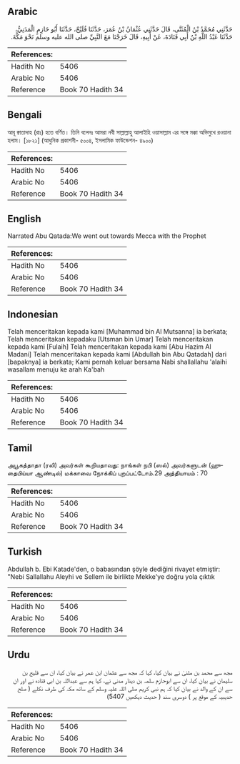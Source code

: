 ## Arabic


<div dir="rtl" lang="ar" style={{fontSize:'larger',backgroundColor:'#f8f9fa',padding:20}}>
حَدَّثَنِي مُحَمَّدُ بْنُ الْمُثَنَّى، قَالَ حَدَّثَنِي عُثْمَانُ بْنُ عُمَرَ، حَدَّثَنَا فُلَيْحٌ، حَدَّثَنَا أَبُو حَازِمٍ الْمَدَنِيُّ، حَدَّثَنَا عَبْدُ اللَّهِ بْنُ أَبِي قَتَادَةَ، عَنْ أَبِيهِ، قَالَ خَرَجْنَا مَعَ النَّبِيِّ صلى الله عليه وسلم نَحْوَ مَكَّةَ‏.‏
</div>
<div style={{backgroundColor:'#f8f9fa',padding:20, marginBottom: 10}}><table> <thead> <tr> <th>References:</th> <th></th> </tr> </thead> <tbody><tr><td>Hadith No</td><td>5406</td></tr><tr><td>Arabic No</td><td>5406</td></tr><tr><td>Reference</td><td>Book 70 Hadith 34</td></tr></tbody></table></div>

## Bengali


<div dir="ltr" lang="bn" style={{fontSize:'larger',backgroundColor:'#f8f9fa',padding:20}}>
আবূ ক্বাতাদাহ (রাঃ) হতে বর্ণিত। তিনি বলেনঃ আমরা নবী সাল্লাল্লাহু আলাইহি ওয়াসাল্লাম এর সঙ্গে মক্কা অভিমুখে রওয়ানা হলাম। [১৮২১] (আধুনিক প্রকাশনী- ৫০০৪, ইসলামিক ফাউন্ডেশন- ৪৯০০)
</div>
<div style={{backgroundColor:'#f8f9fa',padding:20, marginBottom: 10}}><table> <thead> <tr> <th>References:</th> <th></th> </tr> </thead> <tbody><tr><td>Hadith No</td><td>5406</td></tr><tr><td>Arabic No</td><td>5406</td></tr><tr><td>Reference</td><td>Book 70 Hadith 34</td></tr></tbody></table></div>

## English


<div dir="ltr" lang="en" style={{fontSize:'larger',backgroundColor:'#f8f9fa',padding:20}}>
Narrated Abu Qatada:We went out towards Mecca with the Prophet
</div>
<div style={{backgroundColor:'#f8f9fa',padding:20, marginBottom: 10}}><table> <thead> <tr> <th>References:</th> <th></th> </tr> </thead> <tbody><tr><td>Hadith No</td><td>5406</td></tr><tr><td>Arabic No</td><td>5406</td></tr><tr><td>Reference</td><td>Book 70 Hadith 34</td></tr></tbody></table></div>

## Indonesian


<div dir="ltr" lang="id" style={{fontSize:'larger',backgroundColor:'#f8f9fa',padding:20}}>
Telah menceritakan kepada kami [Muhammad bin Al Mutsanna] ia berkata; Telah menceritakan kepadaku [Utsman bin Umar] Telah menceritakan kepada kami [Fulaih] Telah menceritakan kepada kami [Abu Hazim Al Madani] Telah menceritakan kepada kami [Abdullah bin Abu Qatadah] dari [bapaknya] ia berkata; Kami pernah keluar bersama Nabi shallallahu 'alaihi wasallam menuju ke arah Ka'bah
</div>
<div style={{backgroundColor:'#f8f9fa',padding:20, marginBottom: 10}}><table> <thead> <tr> <th>References:</th> <th></th> </tr> </thead> <tbody><tr><td>Hadith No</td><td>5406</td></tr><tr><td>Arabic No</td><td>5406</td></tr><tr><td>Reference</td><td>Book 70 Hadith 34</td></tr></tbody></table></div>

## Tamil


<div dir="ltr" lang="ta" style={{fontSize:'larger',backgroundColor:'#f8f9fa',padding:20}}>
அபூகத்தாதா (ரலி) அவர்கள் கூறியதாவது: நாங்கள் நபி (ஸல்) அவர்களுடன் (ஹுதைபிய்யா ஆண்டில்) மக்காவை நோக்கிப் புறப்பட்டோம்.29 அத்தியாயம் : 70
</div>
<div style={{backgroundColor:'#f8f9fa',padding:20, marginBottom: 10}}><table> <thead> <tr> <th>References:</th> <th></th> </tr> </thead> <tbody><tr><td>Hadith No</td><td>5406</td></tr><tr><td>Arabic No</td><td>5406</td></tr><tr><td>Reference</td><td>Book 70 Hadith 34</td></tr></tbody></table></div>

## Turkish


<div dir="ltr" lang="tr" style={{fontSize:'larger',backgroundColor:'#f8f9fa',padding:20}}>
Abdullah b. Ebi Katade'den, o babasından şöyle dediğini rivayet etmiştir: "Nebi Sallallahu Aleyhi ve Sellem ile birlikte Mekke'ye doğru yola çıktık
</div>
<div style={{backgroundColor:'#f8f9fa',padding:20, marginBottom: 10}}><table> <thead> <tr> <th>References:</th> <th></th> </tr> </thead> <tbody><tr><td>Hadith No</td><td>5406</td></tr><tr><td>Arabic No</td><td>5406</td></tr><tr><td>Reference</td><td>Book 70 Hadith 34</td></tr></tbody></table></div>

## Urdu


<div dir="rtl" lang="ur" style={{fontSize:'larger',backgroundColor:'#f8f9fa',padding:20}}>
مجھ سے محمد بن مثنیٰ نے بیان کیا، کہا کہ مجھ سے عثمان ابن عمر نے بیان کیا، ان سے فلیح بن سلیمان نے بیان کیا، ان سے ابوحازم سلمہ بن دینار مدنی نے، کہا ہم سے عبداللہ بن ابی قتادہ نے اور ان سے ان کے والد نے بیان کیا کہ ہم نبی کریم صلی اللہ علیہ وسلم کے ساتھ مکہ کی طرف نکلے ( صلح حدیبیہ کے موقع پر ) دوسری سند ( حدیث دیکھیں 5407)
</div>
<div style={{backgroundColor:'#f8f9fa',padding:20, marginBottom: 10}}><table> <thead> <tr> <th>References:</th> <th></th> </tr> </thead> <tbody><tr><td>Hadith No</td><td>5406</td></tr><tr><td>Arabic No</td><td>5406</td></tr><tr><td>Reference</td><td>Book 70 Hadith 34</td></tr></tbody></table></div>